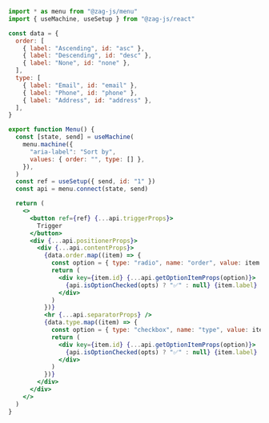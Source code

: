 ```jsx
import * as menu from "@zag-js/menu"
import { useMachine, useSetup } from "@zag-js/react"

const data = {
  order: [
    { label: "Ascending", id: "asc" },
    { label: "Descending", id: "desc" },
    { label: "None", id: "none" },
  ],
  type: [
    { label: "Email", id: "email" },
    { label: "Phone", id: "phone" },
    { label: "Address", id: "address" },
  ],
}

export function Menu() {
  const [state, send] = useMachine(
    menu.machine({
      "aria-label": "Sort by",
      values: { order: "", type: [] },
    }),
  )
  const ref = useSetup({ send, id: "1" })
  const api = menu.connect(state, send)

  return (
    <>
      <button ref={ref} {...api.triggerProps}>
        Trigger
      </button>
      <div {...api.positionerProps}>
        <div {...api.contentProps}>
          {data.order.map((item) => {
            const option = { type: "radio", name: "order", value: item.id }
            return (
              <div key={item.id} {...api.getOptionItemProps(option)}>
                {api.isOptionChecked(opts) ? "✅" : null} {item.label}
              </div>
            )
          })}
          <hr {...api.separatorProps} />
          {data.type.map((item) => {
            const option = { type: "checkbox", name: "type", value: item.id }
            return (
              <div key={item.id} {...api.getOptionItemProps(option)}>
                {api.isOptionChecked(opts) ? "✅" : null} {item.label}
              </div>
            )
          })}
        </div>
      </div>
    </>
  )
}
```
